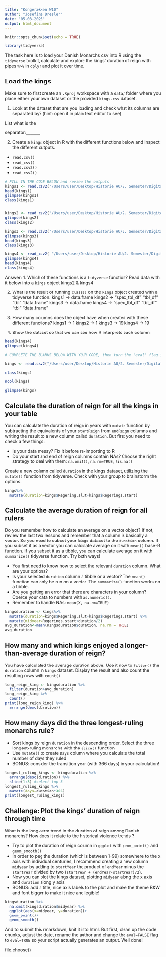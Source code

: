 ```yaml
---
title: "Kongerækken W10"
author: "Josefine Dresler"
date: "05-03-2025"
output: html_document
---
```


```r
knitr::opts_chunk$set(echo = TRUE)
```
```r
library(tidyverse)
```


The task here is to load your Danish Monarchs csv into R using the `tidyverse` toolkit, calculate and explore the kings' duration of reign with pipes `%>%` in `dplyr` and plot it over time.

## Load the kings

Make sure to first create an  `.Rproj` workspace with a `data/` folder where you place either your own dataset or the provided `kings.csv` dataset. 

1. Look at the dataset that are you loading and check what its columns are separated by? (hint: open it in plain text editor to see)

List what is the

separator:_______  

2. Create a `kings` object in R with the different functions below and inspect the different outputs.
-  `read.csv()`
-  `read_csv()`
-  `read.csv2()` 
-  `read_csv2()`
```r
# FILL IN THE CODE BELOW and review the outputs
kings1 <- read.csv2("/Users/user/Desktop/Historie AU/2. Semester/Digitale_arkiver_metoder/kongerækken-csv-2.csv")
head(kings1)
glimpse(kings1)
class(kings1)


kings2 <- read_csv2("/Users/user/Desktop/Historie AU/2. Semester/Digitale_arkiver_metoder/kongerækken-csv-2.csv")
glimpse(kings2)
class(kings2)

kings3 <- read.csv2("/Users/user/Desktop/Historie AU/2. Semester/Digitale_arkiver_metoder/kongerækken-csv-2.csv")
glimpse(kings3)
head(kings3)
class(kings3)

kings4 <- read_csv2( "/Users/user/Desktop/Historie AU/2. Semester/Digitale_arkiver_metoder/kongerækken-csv-2.csv")
glimpse(kings4)
head(kings4)
class(kings4)
```
Answer: 
1. Which of these functions is a `tidyverse` function? Read data with it below into a `kings` object
kings2 & kings4

2. What is the result of running `class()` on the `kings` object created with a tidyverse function. 
kings1 -> data.frame
kings2 -> "spec_tbl_df" "tbl_df"      "tbl"         "data.frame" 
kings3 -> data.frame
kings4 -> "spec_tbl_df" "tbl_df"      "tbl"         "data.frame" 

3. How many columns does the object have when created with these different functions?
kings1 -> 1
kings2 -> 1
kings3 -> 19
kings4 -> 19

4. Show the dataset so that we can see how R interprets each column
```r
head(kings4)
glimpse(kings4)
```


```r
# COMPLETE THE BLANKS BELOW WITH YOUR CODE, then turn the 'eval' flag in this chunk to TRUE.

kings <- read.csv2("/Users/user/Desktop/Historie AU/2. Semester/Digitale_arkiver_metoder/kongerækken-csv-2.csv")

class(kings)

ncol(kings)

glimpse(kings)

```

## Calculate the duration of reign for all the kings in your table
You can calculate the duration of reign in years with `mutate` function by subtracting the equivalents of your `startReign` from `endReign` columns and writing the result to a new column called `duration`. But first you need to check a few things:

* Is your data messy? Fix it before re-importing to R
* Do your start and end of reign columns contain NAs? Choose the right strategy to deal with them: `na.omit()`, `na.rm=TRUE`, `!is.na()`


Create a new column called  `duration` in the kings dataset, utilizing the `mutate()` function from tidyverse. Check with your group to brainstorm the options.

```r
kings%>% 
  mutate(duration=kings$Regering.slut-kings$Regerings.start)
```

## Calculate the average duration of reign for all rulers
Do you remember how to calculate an average on a vector object? If not, review the last two lessons and remember that a column is basically a vector. So you need to subset your `kings` dataset to the `duration` column. If you subset it as a vector you can calculate average on it with `mean()` base-R function. If you subset it as a tibble, you can calculate average on it with `summarize()` tidyverse function. Try both ways!

* You first need to know how to select the relevant `duration` column. What are your options?
* Is your selected `duration` column a tibble or a vector? The `mean()` function can only be run on a vector. The `summarize()` function works on a tibble.
* Are you getting an error that there are characters in your column? Coerce your data to numbers with `as.numeric()`.
* Remember to handle NAs: `mean(X, na.rm=TRUE)`


```r
kingsduration <- kings%>% 
  mutate(duration=kings$Regering.slut-kings$Regerings.start) %>% 
  mutate(midyear=Regerings.start+duration/2)
avg_duration<-mean(kingsduration$duration, na.rm = TRUE)
avg_duration
```

## How many and which kings enjoyed a longer-than-average duration of reign?

You have calculated the average duration above. Use it now to `filter()` the `duration` column in  `kings` dataset. Display the result and also  count the resulting rows with `count()`

```r
long_reign_king <- kingsduration %>% 
  filter(duration>avg_duration)
long_reign_king %>% 
  count()
print(long_reign_king) %>%
  arrange(desc(duration))
```


## How many days did the three longest-ruling monarchs rule? 

* Sort kings by reign `duration` in the descending order. Select the three longest-ruling monarchs with the `slice()` function
* Use `mutate()` to create `Days` column where you calculate the total number of days they ruled
* BONUS: consider the transition year (with 366 days) in your calculation!

```r
longest_ruling_kings <- kingsduration %>% 
  arrange(desc(duration)) %>% 
  slice(1:3) #select top 3
longest_ruling_kings %>% 
  mutate(days=duration*365)
print(longest_ruling_kings)
```


## Challenge: Plot the kings' duration of reign through time

What is the long-term trend in the duration of reign among Danish monarchs? How does it relate to the historical violence trends ? 

* Try to plot the duration of reign column in `ggplot` with `geom_point()` and  `geom_smooth()`
* In order to peg the duration (which is between 1-99) somewhere to the x axis with individual centuries, I recommend creating a new column `midyear` by adding to `startYear` the product of `endYear` minus the `startYear` divided by two (`startYear + (endYear-startYear)/2`).
* Now you can plot the kings dataset, plotting `midyear` along the x axis and `duration` along y axis
* BONUS: add a title, nice axis labels to the plot and make the theme B&W and font bigger to make it nice and legible!

```r
kingsduration %>% 
  na.omit(kingsduration$midyear) %>% 
  ggplot(aes(x=midyear, y=duration))+
  geom_point()+
  geom_smooth()
```

And to submit this rmarkdown, knit it into html. But first, clean up the code chunks, adjust the date, rename the author and change the `eval=FALSE` flag to `eval=TRUE` so your script actually generates an output.
Well done!


file.choose()